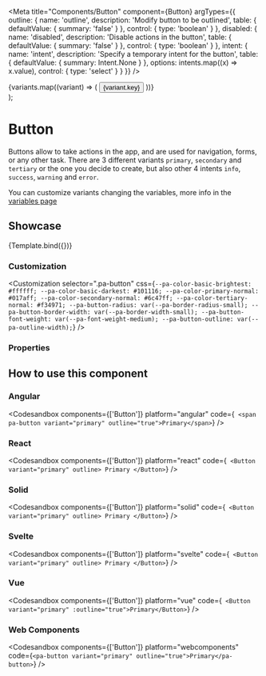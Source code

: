 
<Meta
  title="Components/Button"
  component={Button}
  argTypes={{
    outline: {
      name: 'outline',
      description: 'Modify button to be outlined',
      table: {
        defaultValue: { summary: 'false' }
      },
      control: {
        type: 'boolean'
      }
    },
    disabled: {
      name: 'disabled',
      description: 'Disable actions in the button',
      table: {
        defaultValue: { summary: 'false' }
      },
      control: {
        type: 'boolean'
      }
    },
    intent: {
      name: 'intent',
      description: 'Specify a temporary intent for the button',
      table: {
        defaultValue: { summary: Intent.None }
      },
      options: intents.map((x) => x.value),
      control: { type: 'select' }
    }
  }}
/>

  <div>
    {variants.map((variant) => (
      <Button key={variant.key} {...args} variant={variant.value}>
        {variant.key}
      </Button>
    ))}
  </div>
);

# Button

Buttons allow to take actions in the app, and are used for navigation, forms, or any other task.
There are 3 different variants `primary`, `secondary` and `tertiary` or the one you decide to create, but also other 4 intents `info`, `success`, `warning` and `error`.

You can customize variants changing the variables, more info in the [variables page](/docs/start--page)

## Showcase

<Canvas>
  <Story
    name="Default"
    args={{
      outline: false,
      disabled: false
    }}
  >
    {Template.bind({})}
  </Story>
</Canvas>

### Customization

<Customization
  selector=".pa-button"
  css={`
    --pa-color-basic-brightest: #ffffff;
    --pa-color-basic-darkest: #101116;
    --pa-color-primary-normal: #017aff;
    --pa-color-secondary-normal: #6c47ff;
    --pa-color-tertiary-normal: #f34971;
    --pa-button-radius: var(--pa-border-radius-small);
    --pa-button-border-width: var(--pa-border-width-small);
    --pa-button-font-weight: var(--pa-font-weight-medium);
    --pa-button-outline: var(--pa-outline-width);
  `}
/>

### Properties

<ArgsTable story="Default" of={Button} />

## How to use this component

### Angular

<Codesandbox
  components={['Button']}
  platform="angular"
  code={`
    <span pa-button variant="primary" outline="true">Primary</span>`}
/>

### React

<Codesandbox
  components={['Button']}
  platform="react"
  code={`
  <Button variant="primary" outline>
    Primary
  </Button>`}
/>

### Solid

<Codesandbox
  components={['Button']}
  platform="solid"
  code={`
  <Button variant="primary" outline>
    Primary
  </Button>`}
/>

### Svelte

<Codesandbox
  components={['Button']}
  platform="svelte"
  code={`
  <Button variant="primary" outline>
    Primary
  </Button>`}
/>

### Vue

<Codesandbox
  components={['Button']}
  platform="vue"
  code={`
  <Button variant="primary" :outline="true">Primary</Button>`}
/>

### Web Components

<Codesandbox
  components={['Button']}
  platform="webcomponents"
  code={`<pa-button variant="primary" outline="true">Primary</pa-button>`}
/>
